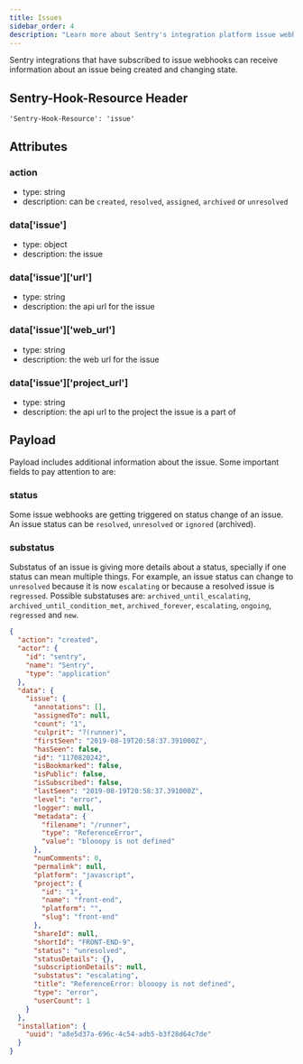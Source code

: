 ```yaml
---
title: Issues
sidebar_order: 4
description: "Learn more about Sentry's integration platform issue webhooks."
---
```


Sentry integrations that have subscribed to issue webhooks can receive information about an issue being created and changing state.

## Sentry-Hook-Resource Header

`'Sentry-Hook-Resource': 'issue'`

## Attributes

### action

- type: string
- description: can be `created`, `resolved`, `assigned`, `archived` or `unresolved`

### data['issue']

- type: object
- description: the issue

### data['issue']['url']

- type: string
- description: the api url for the issue

### data['issue']['web_url']

- type: string
- description: the web url for the issue

### data['issue']['project_url']

- type: string
- description: the api url to the project the issue is a part of

## Payload

Payload includes additional information about the issue. Some important fields to pay attention to are:

### status
Some issue webhooks are getting triggered on status change of an issue. An issue status can be `resolved`, `unresolved` or `ignored` (archived).

### substatus
Substatus of an issue is giving more details about a status, specially if one status can mean multiple things. For example, an issue status can change to `unresolved` because it is now `escalating` or because a resolved issue is `regressed`. Possible substatuses are: `archived_until_escalating`, `archived_until_condition_met`, `archived_forever`, `escalating`, `ongoing`, `regressed` and `new`.

```json
{
  "action": "created",
  "actor": {
    "id": "sentry",
    "name": "Sentry",
    "type": "application"
  },
  "data": {
    "issue": {
      "annotations": [],
      "assignedTo": null,
      "count": "1",
      "culprit": "?(runner)",
      "firstSeen": "2019-08-19T20:58:37.391000Z",
      "hasSeen": false,
      "id": "1170820242",
      "isBookmarked": false,
      "isPublic": false,
      "isSubscribed": false,
      "lastSeen": "2019-08-19T20:58:37.391000Z",
      "level": "error",
      "logger": null,
      "metadata": {
        "filename": "/runner",
        "type": "ReferenceError",
        "value": "blooopy is not defined"
      },
      "numComments": 0,
      "permalink": null,
      "platform": "javascript",
      "project": {
        "id": "1",
        "name": "front-end",
        "platform": "",
        "slug": "front-end"
      },
      "shareId": null,
      "shortId": "FRONT-END-9",
      "status": "unresolved",
      "statusDetails": {},
      "subscriptionDetails": null,
      "substatus": "escalating",
      "title": "ReferenceError: blooopy is not defined",
      "type": "error",
      "userCount": 1
    }
  },
  "installation": {
    "uuid": "a8e5d37a-696c-4c54-adb5-b3f28d64c7de"
  }
}
```
